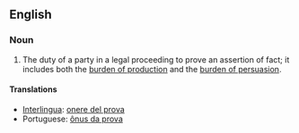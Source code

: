==English==

===Noun===
{{en-noun|sg=[[burden]] [[of]] [[proof]]|burdens of proof}}

# The duty of a party in a legal proceeding to prove an assertion of fact; it includes both the [[burden of production]] and the [[burden of persuasion]].

====Translations====
*[[Interlingua]]: [[onere del prova]]
*Portuguese: [[ônus da prova]] {{m}}
{{wikipedia}}